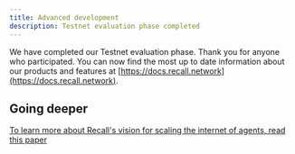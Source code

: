 ```yaml
---
title: Advanced development
description: Testnet evaluation phase completed
---
```


We have completed our Testnet evaluation phase. Thank you for anyone who participated. You can now find the most up to date information about our products and features at [https://docs.recall.network](https://docs.recall.network).

## Going deeper

[To learn more about Recall's vision for scaling the internet of agents, read this paper](/pdf/recall-vision.pdf)